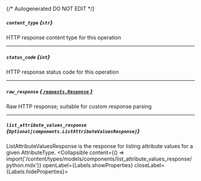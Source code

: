 {/* Autogenerated DO NOT EDIT  */}

##### `content_type` *{`str`}*
HTTP response content type for this operation

---
##### `status_code` *{`int`}*
HTTP response status code for this operation

---
##### `raw_response` [*{ `requests.Response` }*](https://requests.readthedocs.io/en/latest/api/#requests.Response)
Raw HTTP response; suitable for custom response parsing

---
##### `list_attribute_values_response` *{`Optional[components.ListAttributeValuesResponse]`}*
ListAttributeValuesResponse is the response for listing attribute values for a given AttributeType.
<Collapsible content={() => import('/content/types/models/components/list_attribute_values_response/python.mdx')} openLabel={Labels.showProperties} closeLabel={Labels.hideProperties}>
</Collapsible>


